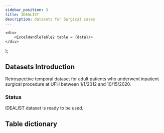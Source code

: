 ```yaml
---
sidebar_position: 3
title: IDEALIST
description: datasets for Surgical cases
---
```



    <div>
        <ExcelHandleTable2 table = {data}/>
    </div>
);


## Datasets Introduction
Retrospective temporal dataset for adult patients who underwent inpatient surgical procedure at UFH between 1/1/2012 and 10/15/2020.
### Status
IDEALIST dataset is ready to be used. 

<!--
### Database
### Shared Drive
### Workspace Path
-->
## Table dictionary

<Excel/>